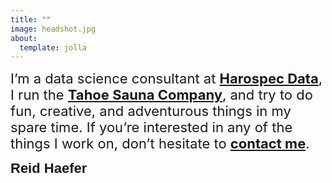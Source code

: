 ```yaml
---
title: ""
image: headshot.jpg
about:
  template: jolla
---
```


[ I'm a data science consultant at [**Harospec Data**](http://www.harospecdata.com/), I run the [**Tahoe Sauna Company**](https://tahoesaunacompany.com), and try to do fun, creative, and adventurous things in my spare time. If you're interested in any of the things I work on, don't hesitate to [**contact me**](mailto:reidhaefer14@gmail.com). ]{style="font-size: 22px;"}

[ **Reid Haefer** ]{style="font-family: 'Arial', sans-serif; font-size: 22px;"}

